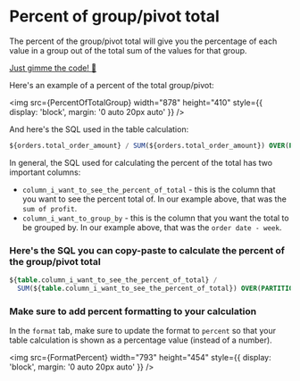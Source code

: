 
# Percent of group/pivot total

The percent of the group/pivot total will give you the percentage of each value in a group out of the total sum of the values for that group.

[Just gimme the code! 👾](#-heres-the-sql-you-can-copy-paste-to-calculate-the-percent-of-the-group-pivot-total)

Here's an example of a percent of the total group/pivot:

<img
  src={PercentOfTotalGroup}
  width="878"
  height="410"
  style={{ display: 'block', margin: '0 auto 20px auto' }}
/>

And here's the SQL used in the table calculation:

```sql
${orders.total_order_amount} / SUM(${orders.total_order_amount}) OVER(PARTITION BY ${orders.status})
```

In general, the SQL used for calculating the percent of the total has two important columns:

- `column_i_want_to_see_the_percent_of_total` - this is the column that you want to see the percent total of. In our example above, that was the `sum of profit`.
- `column_i_want_to_group_by` - this is the column that you want the total to be grouped by. In our example above, that was the `order date - week`.

### Here's the SQL you can copy-paste to calculate the percent of the group/pivot total

```sql
${table.column_i_want_to_see_the_percent_of_total} /
  SUM(${table.column_i_want_to_see_the_percent_of_total}) OVER(PARTITION BY ${table.column_i_want_to_group_by})
```

### Make sure to add percent formatting to your calculation

In the `format` tab, make sure to update the format to `percent` so that your table calculation is shown as a percentage value (instead of a number).

<img
  src={FormatPercent}
  width="793"
  height="454"
  style={{ display: 'block', margin: '0 auto 20px auto' }}
/>
